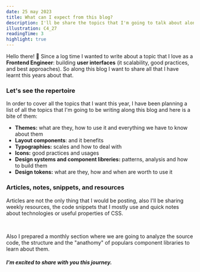```yaml
---
date: 25 may 2023
title: What can I expect from this blog?
description: I'll be share the topics that I'm going to talk about along in this blog.
illustration: C4_27
readingTime: 3
highlight: true
---
```


Hello there! 👋 Since a log time I wanted to write about a topic that I love as a **Frontend Engineer**: building **user interfaces** (it scalability, good practices, and best approaches). So along this blog I want to share all that I have learnt this years about that.

### Let's see the repertoire

In order to cover all the topics that I want this year, I have been planning a list of all the topics that I'm going to be writing along this blog and here is a bite of them:

- **Themes:** what are they, how to use it and everything we have to know about them
- **Layout components**: and it benefits
- **Typographies:** scales and how to deal with
- **Icons:** good practices and usages
- **Design systems and component libreries:** patterns, analysis and how to build them
- **Design tokens:** what are they, how and when are worth to use it

### Articles, notes, snippets, and resources

Articles are not the only thing that I would be posting, also I'll be sharing weekly resources, the code snippets that I mostly use and quick notes about technologies or useful properties of CSS.

<br />

Also I prepared a monthly section where we are going to analyze the source code, the structure and the "anathomy" of populars component libraries to learn about them.

##### I'm excited to share with you this journey.
